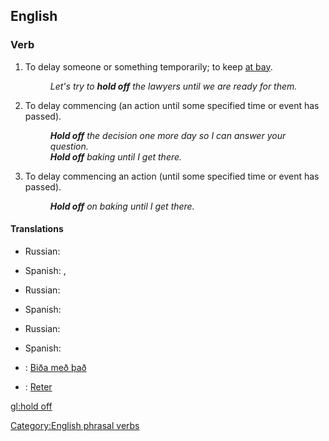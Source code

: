==English==

===Verb===
{{en-verb|inf=[[hold]] [[off]]|holds off|holding off|held off}}

# {{idiom|transitive}} To delay someone or something temporarily; to keep [[at bay]].
#: ''Let's try to '''hold off''' the lawyers until we are ready for them.''
# {{idiom|transitive}} To delay commencing (an action until some specified time or event has passed).
#: '''''Hold off''' the decision one more day so I can answer your question.''
#: '''''Hold off''' baking until I get there.''
# {{idiom|intransitive}} To delay commencing an action (until some specified time or event has passed).
#: '''''Hold off''' on baking until I get there.''

====Translations====
{{trans-top|to delay someone or something}}
* Russian: {{t+|ru|откладывать|tr=otkládyvat'}}
{{trans-mid}}
* Spanish: {{t-|es|posponer}}, {{t-|es|retrasar}}
{{trans-bottom}}

{{trans-top|to delay commencing}}
* Russian: {{t+|ru|откладывать|tr=otkládyvat'}}
{{trans-mid}}
* Spanish: {{t-|es|posponer}}
{{trans-bottom}}

{{trans-top|To delay commencing an action}}
* Russian: {{t+|ru|откладывать|tr=otkládyvat'}}
{{trans-mid}}
* Spanish: {{t-|es|posponer}}
{{trans-bottom}}

{{checktrans-top}}
* {{ttbc|Icelandic}}: [[Biða með það]]
* {{ttbc|Portuguese}}: [[Reter]]
{{checktrans-bottom}}

[[Category:English phrasal verbs]]

[[gl:hold off]]